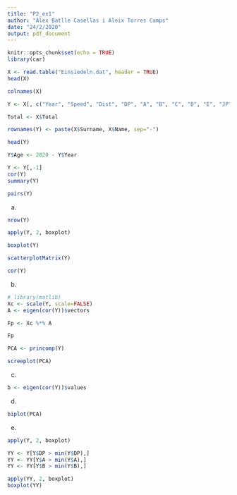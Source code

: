 ```yaml
---
title: "P2_ex1"
author: "Àlex Batlle Casellas i Aleix Torres Camps"
date: "24/2/2020"
output: pdf_document
---
```


```r
knitr::opts_chunk$set(echo = TRUE)
library(car)
```


```r
X <- read.table("Einsiedeln.dat", header = TRUE)
head(X)

colnames(X)
```

```r
Y <- X[, c("Year", "Speed", "Dist", "DP", "A", "B", "C", "D", "E", "JP")]

Total <- X$Total

rownames(Y) <- paste(X$Surname, X$Name, sep="-")

head(Y)
```

```r
Y$Age <- 2020 - Y$Year
```

```r
Y <- Y[,-1]
cor(Y)
summary(Y)
```
```r
pairs(Y)
```

a)
```r
nrow(Y)
```
```r
apply(Y, 2, boxplot)
```
```r
boxplot(Y)
```
```r
scatterplotMatrix(Y)
```
```r
cor(Y)
```
b)
```r
# library(matlib)
Xc <- scale(Y, scale=FALSE)
A <- eigen(cor(Y))$vectors

Fp <- Xc %*% A

Fp
```
```r
PCA <- princomp(Y)

screeplot(PCA)
```
c)
```r
b <- eigen(cor(Y))$values
```
d)
```r
biplot(PCA)
```
e)
```r
apply(Y, 2, boxplot)
```
```r
YY <- Y[Y$DP > min(Y$DP),]
YY <- YY[Y$A > min(Y$A),]
YY <- YY[Y$B > min(Y$B),]
```

```r
apply(YY, 2, boxplot)
boxplot(YY)
```